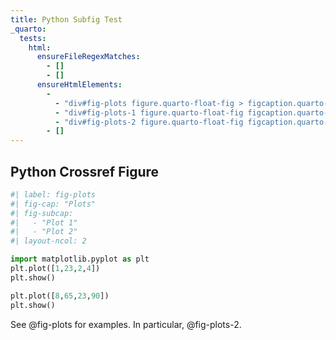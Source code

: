 ```yaml
---
title: Python Subfig Test
_quarto:
  tests:
    html:
      ensureFileRegexMatches:
        - []
        - []
      ensureHtmlElements:
        - 
          - "div#fig-plots figure.quarto-float-fig > figcaption.quarto-float-caption"
          - "div#fig-plots-1 figure.quarto-float-fig figcaption.quarto-subfloat-caption"
          - "div#fig-plots-2 figure.quarto-float-fig figcaption.quarto-subfloat-caption"
        - []
---
```


## Python Crossref Figure

```python
#| label: fig-plots
#| fig-cap: "Plots" 
#| fig-subcap:
#|   - "Plot 1"
#|   - "Plot 2" 
#| layout-ncol: 2

import matplotlib.pyplot as plt
plt.plot([1,23,2,4])
plt.show()

plt.plot([8,65,23,90])
plt.show()
```

See @fig-plots for examples. In particular, @fig-plots-2.